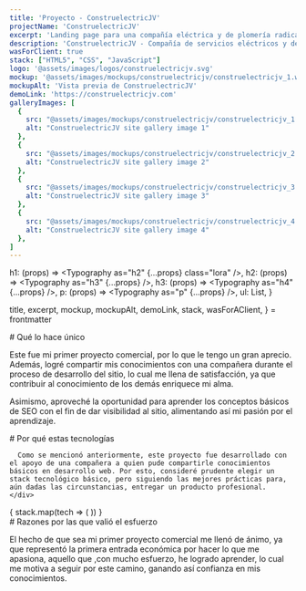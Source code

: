 ```yaml
---
title: 'Proyecto - ConstruelectricJV'
projectName: 'ConstruelectricJV'
excerpt: 'Landing page para una compañía eléctrica y de plomería radicada en Chile'
description: 'ConstruelectricJV - Compañía de servicios eléctricos y de plomería en Chile'
wasForClient: true
stack: ["HTML5", "CSS", "JavaScript"]
logo: '@assets/images/logos/construelectricjv.svg'
mockup: '@assets/images/mockups/construelectricjv/construelectricjv_1.webp'
mockupAlt: 'Vista previa de ConstruelectricJV'
demoLink: 'https://construelectricjv.com'
galleryImages: [
  {
    src: "@assets/images/mockups/construelectricjv/construelectricjv_1.webp",
    alt: "ConstruelectricJV site gallery image 1"
  },
  {
    src: "@assets/images/mockups/construelectricjv/construelectricjv_2.webp",
    alt: "ConstruelectricJV site gallery image 2"
  },
  {
    src: "@assets/images/mockups/construelectricjv/construelectricjv_3.webp",
    alt: "ConstruelectricJV site gallery image 3"
  },
  {
    src: "@assets/images/mockups/construelectricjv/construelectricjv_4.webp",
    alt: "ConstruelectricJV site gallery image 4"
  },
]
---
```



  h1: (props) => <Typography as="h2" {...props} class="lora" />,
  h2: (props) => <Typography as="h3" {...props} />,
  h3: (props) => <Typography as="h4" {...props} />,
  p: (props) => <Typography as="p" {...props} />,
  ul: List,
}

  title,
  excerpt,
  mockup,
  mockupAlt,
  demoLink,
  stack,
  wasForAClient,
} = frontmatter

<Row paddedRight>
  # Qué lo hace único

  Este fue mi primer proyecto comercial, por lo que le tengo un gran aprecio. Además, logré compartir mis conocimientos con una compañera durante el proceso de desarrollo del sitio, lo cual me llena de satisfacción, ya que contribuir al conocimiento de los demás enriquece mi alma.

  Asimismo, aproveché la oportunidad para aprender los conceptos básicos de SEO con el fin de dar visibilidad al sitio, alimentando así mi pasión por el aprendizaje.
</Row>

<Row evenColumns inverted>
  <div>
    <div>
      # Por qué estas tecnologías

      Como se mencionó anteriormente, este proyecto fue desarrollado con el apoyo de una compañera a quien pude compartirle conocimientos básicos en desarrollo web. Por esto, consideré prudente elegir un stack tecnológico básico, pero siguiendo las mejores prácticas para, aún dadas las circunstancias, entregar un producto profesional.
    </div>
  </div>
  <div>
    {
      stack.map(tech => (
        <TechCard tech={tech} />
      ))
    }
  </div>
</Row>

<Row paddedRight>
  # Razones por las que valió el esfuerzo

  El hecho de que sea mi primer proyecto comercial me llenó de ánimo, ya que representó la primera entrada económica por hacer lo que me apasiona, aquello que ,con mucho esfuerzo, he logrado aprender, lo cual me motiva a seguir por este camino, ganando así confianza en mis conocimientos.
</Row>

